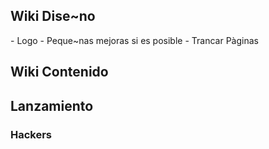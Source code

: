 



== Wiki Dise~no ==

- Logo
- Peque~nas mejoras si es posible
- Trancar Pàginas


== Wiki Contenido ==


== Lanzamiento ==

=== Hackers ===